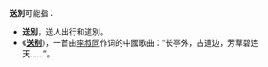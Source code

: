 '''送別'''可能指：
*'''送別'''，送人出行和道別。
*《'''[[送别_(歌曲)|送别]]'''》，一首由[[李叔同|李叔同]]作词的中國歌曲：“长亭外，古道边，芳草碧连天……”。

{{消歧义|S送|Cat=二字消歧义}}